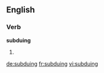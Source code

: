 ==English==

===Verb===
'''subduing'''

# {{present participle of|subdue}}

[[de:subduing]]
[[fr:subduing]]
[[vi:subduing]]
